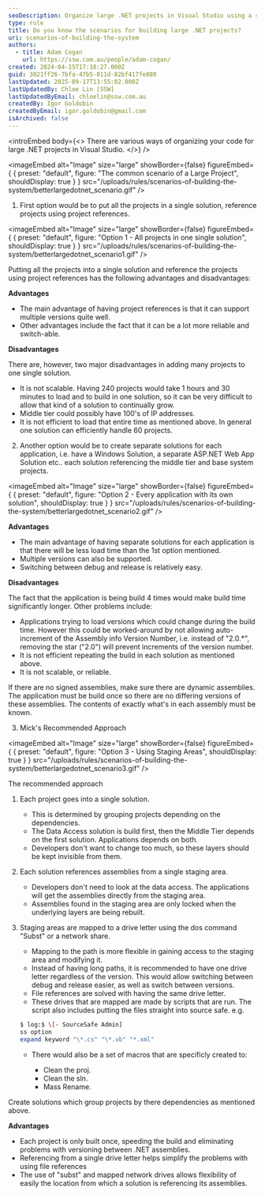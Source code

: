 ```yaml
---
seoDescription: Organize large .NET projects in Visual Studio using a single solution with project references, separate solutions for each application, or a recommended approach involving staging areas and drive letter mapping.
type: rule
title: Do you know the scenarios for building large .NET projects?
uri: scenarios-of-building-the-system
authors:
  - title: Adam Cogan
    url: https://ssw.com.au/people/adam-cogan/
created: 2024-04-15T17:18:27.000Z
guid: 3021ff26-7bfa-47b5-811d-82bf417fe880
lastUpdated: 2025-09-17T13:55:02.000Z
lastUpdatedBy: Chloe Lin [SSW]
lastUpdatedByEmail: chloelin@ssw.com.au
createdBy: Igor Goldobin
createdByEmail: igor.goldobin@gmail.com
isArchived: false
---
```


<introEmbed
  body={<>
There are various ways of organizing your code for large .NET projects in Visual Studio.
  </>}
/>

<imageEmbed
  alt="Image"
  size="large"
  showBorder={false}
  figureEmbed={ {
    preset: "default",
    figure: "The common scenario of a Large Project",
    shouldDisplay: true
  } }
  src="/uploads/rules/scenarios-of-building-the-system/betterlargedotnet_scenario.gif"
/>

1. First option would be to put all the projects in a single solution, reference projects using project references.

   
<imageEmbed
  alt="Image"
  size="large"
  showBorder={false}
  figureEmbed={ {
    preset: "default",
    figure: "Option 1 - All projects in one single solution",
    shouldDisplay: true
  } }
  src="/uploads/rules/scenarios-of-building-the-system/betterlargedotnet_scenario1.gif"
/>

   Putting all the projects into a single solution and reference the projects using project references has the following advantages and disadvantages:

   **Advantages**

   * The main advantage of having project references is that it can support multiple versions quite well.
   * Other advantages include the fact that it can be a lot more reliable and switch-able.

   **Disadvantages**

   There are, however, two major disadvantages in adding many projects to one single solution.

   * It is not scalable. Having 240 projects would take 1 hours and 30 minutes to load and to build in one solution, so it can be very difficult to allow that kind of a solution to continually grow.
   * Middle tier could possibly have 100's of IP addresses.
   * It is not efficient to load that entire time as mentioned above. In general one solution can efficiently handle 60 projects.

2. Another option would be to create separate solutions for each application, i.e. have a Windows Solution, a separate ASP.NET Web App Solution etc.. each solution referencing the middle tier and base system projects.

   
<imageEmbed
  alt="Image"
  size="large"
  showBorder={false}
  figureEmbed={ {
    preset: "default",
    figure: "Option 2 - Every application with its own solution",
    shouldDisplay: true
  } }
  src="/uploads/rules/scenarios-of-building-the-system/betterlargedotnet_scenario2.gif"
/>

   **Advantages**

   * The main advantage of having separate solutions for each application is that there will be less load time than the 1st option mentioned.
   * Multiple versions can also be supported.
   * Switching between debug and release is relatively easy.

   **Disadvantages**

   The fact that the application is being build 4 times would make build time significantly longer. Other problems include:

   * Applications trying to load versions which could change during the build time. However this could be worked-around by not allowing auto-increment of the Assembly info Version Number, i.e. instead of "2.0.\*", removing the star ("2.0") will prevent increments of the version number.
   * It is not efficient repeating the build in each solution as mentioned above.
   * It is not scalable, or reliable.

   If there are no signed assemblies, make sure there are dynamic assemblies. The application must be build once so there are no differing versions of these assemblies. The contents of exactly what's in each assembly must be known.

3. Mick's Recommended Approach

   
<imageEmbed
  alt="Image"
  size="large"
  showBorder={false}
  figureEmbed={ {
    preset: "default",
    figure: "Option 3 - Using Staging Areas",
    shouldDisplay: true
  } }
  src="/uploads/rules/scenarios-of-building-the-system/betterlargedotnet_scenario3.gif"
/>

   The recommended approach

   1. Each project goes into a single solution.

      * This is determined by grouping projects depending on the dependencies.
      * The Data Access solution is build first, then the Middle Tier depends on the first solution. Applications depends on both.
      * Developers don't want to change too much, so these layers should be kept invisible from them.

   2. Each solution references assemblies from a single staging area.

      * Developers don't need to look at the data access. The applications will get the assemblies directly from the staging area.
      * Assemblies found in the staging area are only locked when the underlying layers are being rebuilt.

   3. Staging areas are mapped to a drive letter using the dos command "Subst" or a network share.

      * Mapping to the path is more flexible in gaining access to the staging area and modifying it.
      * Instead of having long paths, it is recommended to have one drive letter regardless of the version. This would allow switching between debug and release easier, as well as switch between versions.
      * File references are solved with having the same drive letter.
      * These drives that are mapped are made by scripts that are run. The script also includes putting the files straight into source safe. e.g.

      ```bash
      $ log:$ \[- SourceSafe Admin]
      ss option
      expand keyword "\*.cs" "\*.vb" "*.xml"
      ```

      * There would also be a set of macros that are specificly created to:

        * Clean the proj.
        * Clean the sln.
        * Mass Rename.

   Create solutions which group projects by there dependencies as mentioned above.

   **Advantages**

   * Each project is only built once, speeding the build and eliminating problems with versioning between .NET assemblies.
   * Referencing from a single drive letter helps simplify the problems with using file references
   * The use of "subst" and mapped network drives allows flexibility of easily the location from which a solution is referencing its assemblies.
